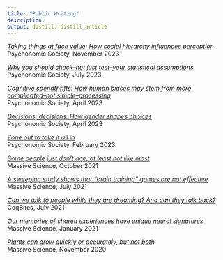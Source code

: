 ```yaml
---
title: "Public Writing"
description: 
output: distill::distill_article
---
```


[*Taking things at face value: How social hierarchy influences perception*](https://featuredcontent.psychonomic.org/taking-things-at-face-value-how-social-hierarchy-influences-perception/) <br />
Psychonomic Society, November 2023

[*Why you should check–not just test–your statistical assumptions*](https://featuredcontent.psychonomic.org/why-you-should-check-not-just-test-your-statistical-assumptions/) <br />
Psychonomic Society, July 2023

[*Cognitive spendthrifts: How human biases may stem from more complicated–not simple–processing*](https://featuredcontent.psychonomic.org/cognitive-spendthrifts-how-human-biases-may-stem-from-more-complicated-not-simple-processing/) <br />
Psychonomic Society, April 2023

[*Decisions, decisions: How gender shapes choices*](https://featuredcontent.psychonomic.org/decisions-decisions-how-gender-shapes-choices/) <br />
Psychonomic Society, April 2023

[*Zone out to take it all in*](https://featuredcontent.psychonomic.org/zone-out-to-take-it-all-in/) <br />
Psychonomic Society, February 2023

[*Some people just don’t age, at least not like most*](https://massivesci.com/articles/super-aging-neuroscience-memory-cognition/) <br />
Massive Science, October 2021

[*A sweeping study shows that “brain training” games are not effective*](https://massivesci.com/notes/brain-training-learning-cognition-memory/) <br />
Massive Science, July 2021

[*Can we talk to people while they are dreaming? And can they talk back?*](https://cogbites.org/2021/07/05/can-we-talk-to-people-while-they-are-dreaming-and-can-they-talk-back/)<br />
CogBites, July 2021

[*Our memories of shared experiences have unique neural signatures*](https://massivesci.com/notes/neuroscience-imaging-events-individual-activity/) <br />
Massive Science, January 2021

[*Plants can grow quickly or accurately, but not both*](https://massivesci.com/notes/plant-speed-accuracy-trade-off-growth/) <br />
Massive Science, November 2020





